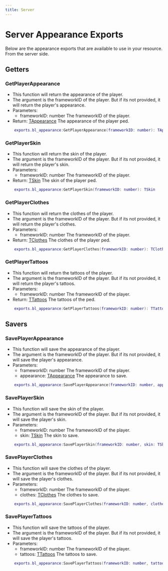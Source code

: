 ---
title: Server
---

# Server Appearance Exports
Below are the appearance exports that are available to use in your resource. From the server side.

## Getters

### GetPlayerAppearance
- This function will return the appearance of the player.
- The argument is the frameworkID of the player. But if its not provided, it will return the player's appearance.
- Parameters:
    - frameworkID: number The frameworkID of the player.
- Return: [TAppearance](./types#TAppearance) The appearance of the player ped.
```lua
    exports.bl_appearance:GetPlayerAppearance(frameworkID: number): TAppearance
```

### GetPlayerSkin
- This function will return the skin of the player.
- The argument is the frameworkID of the player. But if its not provided, it will return the player's skin.
- Parameters:
    - frameworkID: number The frameworkID of the player.
- Return: [TSkin](./types#TSkin) The skin of the player ped.
```lua
    exports.bl_appearance:GetPlayerSkin(frameworkID: number): TSkin
```

### GetPlayerClothes
- This function will return the clothes of the player.
- The argument is the frameworkID of the player. But if its not provided, it will return the player's clothes.
- Parameters:
    - frameworkID: number The frameworkID of the player.
- Return: [TClothes](./types#TClothes) The clothes of the player ped.
```lua
    exports.bl_appearance:GetPlayerClothes(frameworkID: number): TClothes
```

### GetPlayerTattoos
- This function will return the tattoos of the player.
- The argument is the frameworkID of the player. But if its not provided, it will return the player's tattoos.
- Parameters:
    - frameworkID: number The frameworkID of the player.
- Return: [TTattoos](./types#TTattoo) The tattoos of the ped.
```lua
    exports.bl_appearance:GetPlayerTattoos(frameworkID: number): TTattoo[]
```


## Savers

### SavePlayerAppearance
- This function will save the appearance of the player.
- The argument is the frameworkID of the player. But if its not provided, it will save the player's appearance.
- Parameters:
    - frameworkID: number The frameworkID of the player.
    - appearance: [TAppearance](./types#TAppearance) The appearance to save.
```lua
    exports.bl_appearance:SavePlayerAppearance(frameworkID: number, appearance: TAppearance)
```

### SavePlayerSkin
- This function will save the skin of the player.
- The argument is the frameworkID of the player. But if its not provided, it will save the player's skin.
- Parameters:
    - frameworkID: number The frameworkID of the player.
    - skin: [TSkin](./types#TSkin) The skin to save.
```lua
    exports.bl_appearance:SavePlayerSkin(frameworkID: number, skin: TSkin)
```

### SavePlayerClothes
- This function will save the clothes of the player.
- The argument is the frameworkID of the player. But if its not provided, it will save the player's clothes.
- Parameters:
    - frameworkID: number The frameworkID of the player.
    - clothes: [TClothes](./types#TClothes) The clothes to save.
```lua
    exports.bl_appearance:SavePlayerClothes(frameworkID: number, clothes: TClothes)
```

### SavePlayerTattoos
- This function will save the tattoos of the player.
- The argument is the frameworkID of the player. But if its not provided, it will save the player's tattoos.
- Parameters:
    - frameworkID: number The frameworkID of the player.
    - tattoos: [TTattoos](./types#TTattoo) The tattoos to save.
```lua
    exports.bl_appearance:SavePlayerTattoos(frameworkID: number, tattoos: TTattoo[])
```